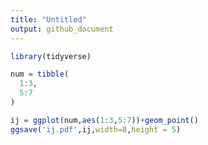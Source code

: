 ```yaml
---
title: "Untitled"
output: github_document
---
```


```r
library(tidyverse)
```

```r
num = tibble(
  1:3,
  5:7
)

ij = ggplot(num,aes(1:3,5:7))+geom_point()
ggsave('ij.pdf',ij,width=8,height = 5)
```

